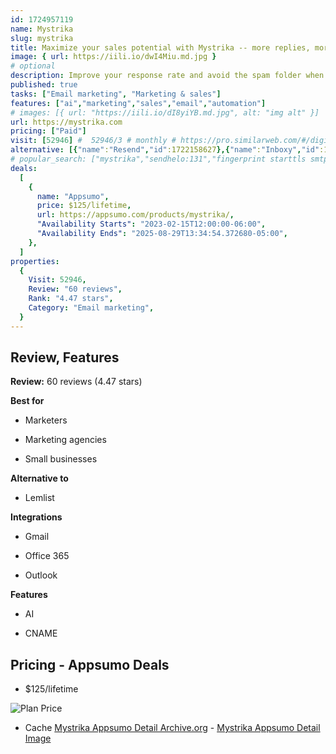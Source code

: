 ```yaml
---
id: 1724957119
name: Mystrika
slug: mystrika
title: Maximize your sales potential with Mystrika -- more replies, more revenue, less effort
image: { url: https://iili.io/dwI4Miu.md.jpg }
# optional
description: Improve your response rate and avoid the spam folder when sending emailsEngage your audience and improve the chances of your emails being read
published: true
tasks: ["Email marketing", "Marketing & sales"]
features: ["ai","marketing","sales","email","automation"]
# images: [{ url: "https://iili.io/dI8yiYB.md.jpg", alt: "img alt" }]
url: https://mystrika.com
pricing: ["Paid"]
visit: [52946] #  52946/3 # monthly # https://pro.similarweb.com/#/digitalsuite/websiteanalysis/home
alternative: [{"name":"Resend","id":1722158627},{"name":"Inboxy","id":1721706941}]
# popular_search: ["mystrika","sendhelo:131","fingerprint starttls smtp","mystryka","is custom smtp better for cold email"]
deals:
  [
    {
      name: "Appsumo",
      price: $125/lifetime,
      url: https://appsumo.com/products/mystrika/,
      "Availability Starts": "2023-02-15T12:00:00-06:00",
      "Availability Ends": "2025-08-29T13:34:54.372680-05:00",
    },
  ]
properties:
  {
    Visit: 52946,
    Review: "60 reviews",
    Rank: "4.47 stars",
    Category: "Email marketing",
  }
---
```


## Review, Features

**Review:** 60 reviews (4.47 stars)

**Best for**

- Marketers

- Marketing agencies

- Small businesses

**Alternative to**

- Lemlist

**Integrations**

- Gmail

- Office 365

- Outlook

**Features**

- AI

- CNAME

## Pricing - Appsumo Deals

- $125/lifetime

<Img src="https://iili.io/dwT7h4R.png" alt="Plan Price" />

- Cache [Mystrika Appsumo Detail Archive.org](https://web.archive.org/web/*/https://appsumo.com/products/mystrika/) - [Mystrika Appsumo Detail Image](https://iili.io/dwTYJaV.png)
